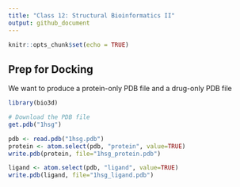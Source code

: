 ```yaml
---
title: "Class 12: Structural Bioinformatics II"
output: github_document
---
```


```r
knitr::opts_chunk$set(echo = TRUE)
```

## Prep for Docking

We want to produce a protein-only PDB file and a drug-only PDB file

```r
library(bio3d)

# Download the PDB file
get.pdb("1hsg")
```

```r
pdb <- read.pdb("1hsg.pdb")
protein <- atom.select(pdb, "protein", value=TRUE)
write.pdb(protein, file="1hsg_protein.pdb")
```

```r
ligand <- atom.select(pdb, "ligand", value=TRUE)
write.pdb(ligand, file="1hsg_ligand.pdb")
```
